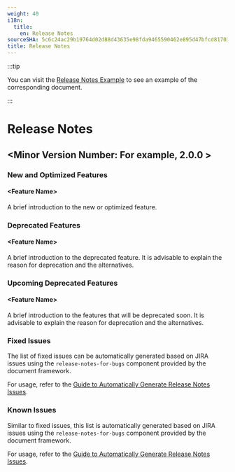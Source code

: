```yaml
---
weight: 40
i18n:
  title:
    en: Release Notes
sourceSHA: 5c6c24ac29b19764d02d88d43635e98fda9465590462e895d47bfcd81703629c
title: Release Notes
---
```


:::tip

You can visit the [Release Notes Example](https://product-doc-guide.alauda.cn/template/release_notes/example.html) to see an example of the corresponding document.

:::

# Release Notes

## \<Minor Version Number: For example, 2.0.0 >

### New and Optimized Features

#### \<Feature Name>

A brief introduction to the new or optimized feature.

### Deprecated Features

#### \<Feature Name>

A brief introduction to the deprecated feature. It is advisable to explain the reason for deprecation and the alternatives.

### Upcoming Deprecated Features

#### \<Feature Name>

A brief introduction to the features that will be deprecated soon. It is advisable to explain the reason for deprecation and the alternatives.

### Fixed Issues

The list of fixed issues can be automatically generated based on JIRA issues using the `release-notes-for-bugs` component provided by the document framework.

For usage, refer to the [Guide to Automatically Generate Release Notes Issues](https://product-doc-guide.alauda.cn/guide/auto_gen_releasenotes.html).

### Known Issues

Similar to fixed issues, this list is automatically generated based on JIRA issues using the `release-notes-for-bugs` component provided by the document framework.

For usage, refer to the [Guide to Automatically Generate Release Notes Issues](https://product-doc-guide.alauda.cn/guide/auto_gen_releasenotes.html).
